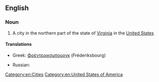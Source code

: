 ==English==

===Noun===
{{wikipedia|Fredericksburg, Virginia}}
{{en-proper noun}}

# A city in the northern part of the state of [[Virginia]] in the [[United States]]

====Translations====
{{trans-top|city in the northern part of the state of Virginia in the United States}}
* Greek: [[Φρέντερικσμπουργκ]] (Fréderiksbourg)
{{trans-mid}}
* Russian: {{t-|ru|Фредериксбург|m|tr=Frederiksbúrg}}
{{trans-bottom}}

[[Category:en:Cities]]
[[Category:en:United States of America]]